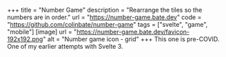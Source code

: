 +++
title = "Number Game"
description = "Rearrange the tiles so the numbers are in order."
url = "https://number-game.bate.dev"
code = "https://github.com/colinbate/number-game"
tags = ["svelte", "game", "mobile"]
[image]
url = "https://number-game.bate.dev/favicon-192x192.png"
alt = "Number game icon - grid"
+++
This one is pre-COVID. One of my earlier attempts with Svelte 3.